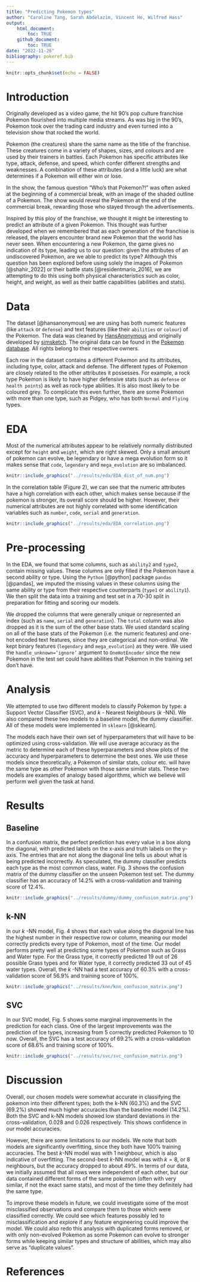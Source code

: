 ```yaml
---
title: "Predicting Pokemon types"
author: "Caroline Tang, Sarah Abdelazim, Vincent Ho, Wilfred Hass"
output: 
    html_document:
        toc: TRUE
    github_document:
        toc: TRUE
date: "2022-11-26"
bibliography: pokeref.bib
---
```


```r
knitr::opts_chunk$set(echo = FALSE)
```

# Introduction
Originally developed as a video game, the hit 90's pop culture franchise Pokemon flourished into multiple media streams. As was big in the 90's, Pokemon took over the trading card industry and even turned into a television show that rocked the world.

Pokemon (the creatures) share the same name as the title of the franchise. These creatures come in a variety of shapes, sizes, and colours and are used by their trainers in battles. Each Pokemon has specific attributes like type, attack, defense, and speed, which confer different strengths and weaknesses. A combination of these attributes (and a little luck) are what determines if a Pokemon will either win or lose.

In the show, the famous question "Who's that Pokemon?!" was often asked at the beginning of a commercial break, with an image of the shaded outline of a Pokemon. The show would reveal the Pokemon at the end of the commercial break, rewarding those who stayed through the advertisements.

Inspired by this ploy of the franchise, we thought it might be interesting to predict an attribute of a given Pokemon. This thought was further developed when we remembered that as each generation of the franchise is released, the players encounter brand new Pokemon that the world has never seen. When encountering a new Pokemon, the game gives no indication of its type, leading us to our question: given the attributes of an undiscovered Pokemon, are we able to predict its type? Although this question has been explored before using solely the images of Pokemon [@shahir_2022] or their battle stats [@residentmario_2016], we are attempting to do this using both physical characteristics such as color, height, and weight, as well as their battle capabilities (abilities and stats).

# Data
The dataset [@hansanonymous] we are using has both numeric features (like `attack` or `defense`) and text features (like their `abilities` or `colour`) of the Pokemon. The data was cleaned by [HansAnonymous](https://gist.github.com/HansAnonymous) and originally developed by [simsketch](https://gist.github.com/simsketch). The original data can be found in the [Pokemon database](https://pokemondb.net/pokedex). All rights belong to their respective owners.

Each row in the dataset contains a different Pokemon and its attributes, including type, color, attack and defense. The different types of Pokemon are closely related to the other attributes it possesses. For example, a rock type Pokemon is likely to have higher defensive stats (such as `defense` or `health points`) as well as rock-type abilities. It is also most likely to be coloured grey. To complicate this even further, there are some Pokemon with more than one type, such as Pidgey, who has both `Normal` and `Flying` types. 

# EDA

Most of the numerical attributes appear to be relatively normally distributed except for `height` and `weight`, which are right skewed. Only a small amount of pokemon can evolve, be legendary or have a mega evolution form so it makes sense that `code`, `legendary` and `mega_evolution` are so imbalanced.

```r
knitr::include_graphics("../results/eda/EDA_dist_of_num.png")
```

In the correlation table (Figure 2), we can see that the numeric attributes have a high correlation with each other, which makes sense because if the pokemon is stronger, its overall score should be higher. However, their numerical attributes are not highly correlated with some identification variables such as `number`, `code`, `serial` and `generation`.

```r
knitr::include_graphics("../results/eda/EDA_correlation.png")
```



# Pre-processing

In the EDA, we found that some columns, such as `ability2` and `type2`, contain missing values. These columns are only filled if the Pokemon have a second ability or type. Using the `Python` [@python] package `pandas` [@pandas], we imputed the missing values in these columns using the same ability or type from their respective counterparts (`type1` or `ability1`). We then split the data into a training and test set in a 70-30 split in preparation for fitting and scoring our models.

We dropped the columns that were generally unique or represented an index (such as `name`, `serial` and `generation`). The `total` column was also dropped as it is the sum of the other base stats. We used standard scaling on all of the base stats of the Pokemon (i.e. the numeric features) and one-hot encoded text features, since they are categorical and non-ordinal. We kept binary features (`legendary` and `mega_evolution`) as they were. We used the `handle_unknown=’ignore’` argument to `OneHotEncoder` since the new Pokemon in the test set could have abilities that Pokemon in the training set don’t have. 

# Analysis

We attempted to use two different models to classify Pokemon by type: a Support Vector Classifier (SVC), and $k$ - Nearest Neighbours ($k$ -NN). We also compared these two models to a baseline model, the dummy classifier. All of these models were implemented in `sklearn` [@sklearn].

The models each have their own set of hyperparameters that will have to be optimized using cross-validation. We will use average accuracy as the metric to determine each of these hyperparameters and show plots of the accuracy and hyperparameters to determine the best ones. We use these models since theoretically, a Pokemon of similar stats, colour etc. will have the same type as other Pokemon with those same similar stats. These two models are examples of analogy based algorithms, which we believe will perform well given the task at hand.

# Results

## Baseline

In a confusion matrix, the perfect prediction has every value in a box along the diagonal, with predicted labels on the x-axis and truth labels on the y-axis. The entries that are not along the diagonal line tells us about what is being predicted incorrectly. As speculated, the dummy classifier predicts each type as the most common class, water. Fig. 3 shows the confusion matrix of the dummy classifier on the unseen Pokemon test set. The dummy classifier has an accuracy of 14.2% with a cross-validation and training score of 12.4%.

```r
knitr::include_graphics("../results/dummy/dummy_confusion_matrix.png")
```

## k-NN

In our $k$ -NN model, Fig. 4 shows that each value along the diagonal line has the highest number in their respective row or column, meaning our model correctly predicts every type of Pokemon, most of the time. Our model performs pretty well at predicting some types of Pokemon such as Grass and Water type. For the Grass type, it correctly predicted 19 out of 26 possible Grass types and for Water type, it correctly predicted 33 out of 45 water types. Overall, the $k$ -NN had a test accuracy of 60.3% with a cross-validation score of 56.9% and training score of 100%. 

```r
knitr::include_graphics("../results/knn/knn_confusion_matrix.png")
```

## SVC

In our SVC model, Fig. 5 shows some marginal improvements in the prediction for each class. One of the largest improvements was the prediction of Ice types, increasing from 5 correctly predicted Pokemon to 10 now. Overall, the SVC has a test accuracy of 69.2% with a cross-validation score of 68.6% and training score of 100%. 

```r
knitr::include_graphics("../results/svc/svc_confusion_matrix.png")
```

# Discussion

Overall, our chosen models were somewhat accurate in classifying the pokemon into their different types; both the k-NN (60.3%) and the SVC (69.2%) showed much higher accuracies than the baseline model (14.2%). Both the SVC and k-NN models showed low standard deviations in the cross-validation, 0.028 and 0.026 respectively. This shows confidence in our model accuracies. 

However, there are some limitations to our models. We note that both models are significantly overfitting, since they both have 100% training accuracies. The best $k$-NN model was with 1 neighbour, which is also indicative of overfitting. The second-best $k$-NN model was with $k=8$, or 8 neighbours, but the accuracy dropped to about 49%. In terms of our data, we initially assumed that all rows were independent of each other, but our data contained different forms of the same pokemon (often with very similar, if not the exact same stats), and most of the time they definitely had the same type.

To improve these models in future, we could investigate some of the most misclassified observations and compare them to those which were classified correctly. We could see which features possibly led to misclassification and explore if any feature engineering could improve the model. We could also redo this analysis with duplicated forms removed, or with only non-evolved Pokemon as some Pokemon can evolve to stronger forms while keeping similar types and structure of abilities, which may also serve as “duplicate values”.

# References